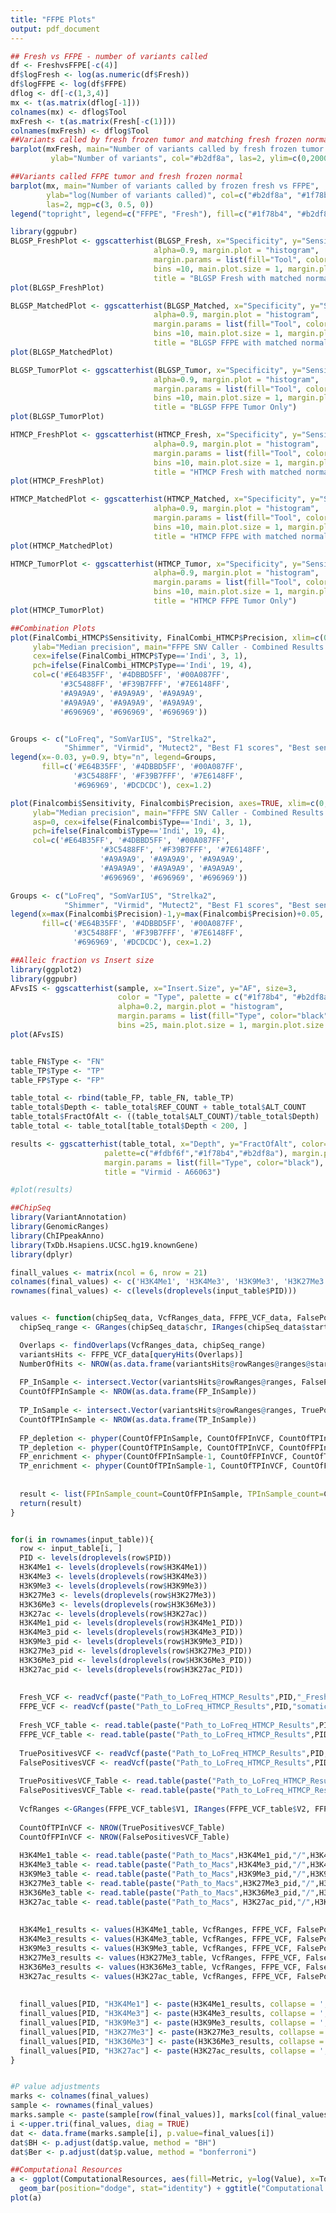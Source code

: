 ```yaml
---
title: "FFPE Plots"
output: pdf_document
---
```




```r
## Fresh vs FFPE - number of variants called 
df <- FreshvsFFPE[-c(4)]
df$logFresh <- log(as.numeric(df$Fresh))
df$logFFPE <- log(df$FFPE)
dflog <- df[-c(1,3,4)]
mx <- t(as.matrix(dflog[-1]))
colnames(mx) <- dflog$Tool
mxFresh <- t(as.matrix(Fresh[-c(1)]))
colnames(mxFresh) <- dflog$Tool
##Variants called by fresh frozen tumor and matching fresh frozen normal
barplot(mxFresh, main="Number of variants called by fresh frozen tumor and\nmatching fresh frozen normal",
         ylab="Number of variants", col="#b2df8a", las=2, ylim=c(0,20000), mgp=c(3.2, 0.5, 0))

##Variants called FFPE tumor and fresh frozen normal
barplot(mx, main="Number of variants called by frozen fresh vs FFPE",
        ylab="log(Number of variants called)", col=c("#b2df8a", "#1f78b4"),
        las=2, mgp=c(3, 0.5, 0))
legend("topright", legend=c("FFPE", "Fresh"), fill=c("#1f78b4", "#b2df8a"))

```

```r
library(ggpubr)
BLGSP_FreshPlot <- ggscatterhist(BLGSP_Fresh, x="Specificity", y="Sensitivity", size = 3, color="Tool", 
                                alpha=0.9, margin.plot = "histogram", 
                                margin.params = list(fill="Tool", color="black", size=0.2), 
                                bins =10, main.plot.size = 1, margin.plot.size = 1, xlim=c(0,1),
                                title = "BLGSP Fresh with matched normal")
plot(BLGSP_FreshPlot)

BLGSP_MatchedPlot <- ggscatterhist(BLGSP_Matched, x="Specificity", y="Sensitivity", size = 3, color="Tool", 
                                alpha=0.9, margin.plot = "histogram", 
                                margin.params = list(fill="Tool", color="black", size=0.2), 
                                bins =10, main.plot.size = 1, margin.plot.size = 1, xlim=c(0,1),
                                title = "BLGSP FFPE with matched normal")
plot(BLGSP_MatchedPlot)

BLGSP_TumorPlot <- ggscatterhist(BLGSP_Tumor, x="Specificity", y="Sensitivity", size = 3, color="Tool", 
                                alpha=0.9, margin.plot = "histogram", 
                                margin.params = list(fill="Tool", color="black", size=0.2), 
                                bins =10, main.plot.size = 1, margin.plot.size = 1, xlim=c(0,1),
                                title = "BLGSP FFPE Tumor Only")
plot(BLGSP_TumorPlot)

HTMCP_FreshPlot <- ggscatterhist(HTMCP_Fresh, x="Specificity", y="Sensitivity", size = 3, color="Tool", 
                                alpha=0.9, margin.plot = "histogram", 
                                margin.params = list(fill="Tool", color="black", size=0.2), 
                                bins =10, main.plot.size = 1, margin.plot.size = 1, xlim=c(0,1),
                                title = "HTMCP Fresh with matched normal")
plot(HTMCP_FreshPlot)

HTMCP_MatchedPlot <- ggscatterhist(HTMCP_Matched, x="Specificity", y="Sensitivity", size = 3, color="Tool", 
                                alpha=0.9, margin.plot = "histogram", 
                                margin.params = list(fill="Tool", color="black", size=0.2), 
                                bins =10, main.plot.size = 1, margin.plot.size = 1, xlim=c(0,1),
                                title = "HTMCP FFPE with matched normal")
plot(HTMCP_MatchedPlot)

HTMCP_TumorPlot <- ggscatterhist(HTMCP_Tumor, x="Specificity", y="Sensitivity", size = 3, color="Tool", 
                                alpha=0.9, margin.plot = "histogram", 
                                margin.params = list(fill="Tool", color="black", size=0.2), 
                                bins =10, main.plot.size = 1, margin.plot.size = 1, xlim=c(0,1),
                                title = "HTMCP FFPE Tumor Only")
plot(HTMCP_TumorPlot)
```

```r
##Combination Plots 
plot(FinalCombi_HTMCP$Sensitivity, FinalCombi_HTMCP$Precision, xlim=c(0,1), ylim=c(0,1), xlab="Median sensitivity",
     ylab="Median precision", main="FFPE SNV Caller - Combined Results HTMCP",
     cex=ifelse(FinalCombi_HTMCP$Type=='Indi', 3, 1),
     pch=ifelse(FinalCombi_HTMCP$Type=='Indi', 19, 4),
     col=c('#E64B35FF', '#4DBBD5FF', '#00A087FF',
           '#3C5488FF', '#F39B7FFF', '#7E6148FF',
           '#A9A9A9', '#A9A9A9', '#A9A9A9',
           '#A9A9A9', '#A9A9A9', '#A9A9A9',
           '#696969', '#696969', '#696969'))


Groups <- c("LoFreq", "SomVarIUS", "Strelka2",
            "Shimmer", "Virmid", "Mutect2", "Best F1 scores", "Best sensitivity or precision")
legend(x=-0.03, y=0.9, bty="n", legend=Groups, 
       fill=c('#E64B35FF', '#4DBBD5FF', '#00A087FF',
              '#3C5488FF', '#F39B7FFF', '#7E6148FF',
              '#696969', '#DCDCDC'), cex=1.2)

plot(Finalcombi$Sensitivity, Finalcombi$Precision, axes=TRUE, xlim=c(0,1), ylim=c(0,1), xlab="Median sensitivity",
     ylab="Median precision", main="FFPE SNV Caller - Combined Results BLGSP",
     asp=0, cex=ifelse(Finalcombi$Type=='Indi', 3, 1),
     pch=ifelse(Finalcombi$Type=='Indi', 19, 4),
     col=c('#E64B35FF', '#4DBBD5FF', '#00A087FF',
                    '#3C5488FF', '#F39B7FFF', '#7E6148FF',
                    '#A9A9A9', '#A9A9A9', '#A9A9A9',
                    '#A9A9A9', '#A9A9A9', '#A9A9A9',
                    '#696969', '#696969', '#696969'))

Groups <- c("LoFreq", "SomVarIUS", "Strelka2",
            "Shimmer", "Virmid", "Mutect2", "Best F1 scores", "Best sensitivity or precision")
legend(x=max(Finalcombi$Precision)-1,y=max(Finalcombi$Precision)+0.05, bty="n", legend=Groups, 
       fill=c('#E64B35FF', '#4DBBD5FF', '#00A087FF',
              '#3C5488FF', '#F39B7FFF', '#7E6148FF',
              '#696969', '#DCDCDC'), cex=1.2)


```

```r
##Alleic fraction vs Insert size
library(ggplot2)
library(ggpubr)
AFvsIS <- ggscatterhist(sample, x="Insert.Size", y="AF", size=3, 
                        color = "Type", palette = c("#1f78b4", "#b2df8a"), 
                        alpha=0.2, margin.plot = "histogram", 
                        margin.params = list(fill="Type", color="black", size=0.2), 
                        bins =25, main.plot.size = 1, margin.plot.size = 1)
plot(AFvsIS)


table_FN$Type <- "FN"
table_TP$Type <- "TP"
table_FP$Type <- "FP"

table_total <- rbind(table_FP, table_FN, table_TP)
table_total$Depth <- table_total$REF_COUNT + table_total$ALT_COUNT
table_total$FractOfAlt <- ((table_total$ALT_COUNT)/table_total$Depth)
table_total <- table_total[table_total$Depth < 200, ]

results <- ggscatterhist(table_total, x="Depth", y="FractOfAlt", color="Type", alpha=0.5,
                     palette=c("#fdbf6f","#1f78b4","#b2df8a"), margin.plot = "histogram", ylab = "Allelic Fraction",
                     margin.params = list(fill="Type", color="black"), xlim=c(0, 200),
                     title = "Virmid - A66063")

#plot(results)
```

```r
##ChipSeq 
library(VariantAnnotation)
library(GenomicRanges)
library(ChIPpeakAnno)
library(TxDb.Hsapiens.UCSC.hg19.knownGene)
library(dplyr)

finall_values <- matrix(ncol = 6, nrow = 21)
colnames(final_values) <- c('H3K4Me1', 'H3K4Me3', 'H3K9Me3', 'H3K27Me3', 'H3K36Me3', 'H3K27ac')
rownames(final_values) <- c(levels(droplevels(input_table$PID)))


values <- function(chipSeq_data, VcfRanges_data, FFPE_VCF_data, FalsePositivesVCF_data, TruePositivesVCF_data){
  chipSeq_range <- GRanges(chipSeq_data$chr, IRanges(chipSeq_data$start, chipSeq_data$end))

  Overlaps <- findOverlaps(VcfRanges_data, chipSeq_range)
  variantsHits <- FFPE_VCF_data[queryHits(Overlaps)]
  NumberOfHits <- NROW(as.data.frame(variantsHits@rowRanges@ranges@start))
  
  FP_InSample <- intersect.Vector(variantsHits@rowRanges@ranges, FalsePositivesVCF_data@rowRanges@ranges)
  CountOfFPInSample <- NROW(as.data.frame(FP_InSample))
  
  TP_InSample <- intersect.Vector(variantsHits@rowRanges@ranges, TruePositivesVCF_data@rowRanges@ranges)
  CountOfTPInSample <- NROW(as.data.frame(TP_InSample))
  
  FP_depletion <- phyper(CountOfFPInSample, CountOfFPInVCF, CountOfTPInVCF, NumberOfHits, lower.tail = TRUE)
  TP_depletion <- phyper(CountOfTPInSample, CountOfTPInVCF, CountOfFPInVCF, NumberOfHits, lower.tail = TRUE)
  FP_enrichment <- phyper(CountOfFPInSample-1, CountOfFPInVCF, CountOfTPInVCF, NumberOfHits, lower.tail = FALSE)
  TP_enrichment <- phyper(CountOfTPInSample-1, CountOfTPInVCF, CountOfFPInVCF, NumberOfHits, lower.tail = FALSE)
  
  
  result <- list(FPInSample_count=CountOfFPInSample, TPInSample_count=CountOfTPInSample, FPInVCF_count=CountOfFPInVCF, TPInVCF_count=CountOfTPInVCF)
  return(result)
}


for(i in rownames(input_table)){
  row <- input_table[i, ]
  PID <- levels(droplevels(row$PID))
  H3K4Me1 <- levels(droplevels(row$H3K4Me1))
  H3K4Me3 <- levels(droplevels(row$H3K4Me3))
  H3K9Me3 <- levels(droplevels(row$H3K9Me3))
  H3K27Me3 <- levels(droplevels(row$H3K27Me3))
  H3K36Me3 <- levels(droplevels(row$H3K36Me3))
  H3K27ac <- levels(droplevels(row$H3K27ac))
  H3K4Me1_pid <- levels(droplevels(row$H3K4Me1_PID))
  H3K4Me3_pid <- levels(droplevels(row$H3K4Me3_PID))
  H3K9Me3_pid <- levels(droplevels(row$H3K9Me3_PID))
  H3K27Me3_pid <- levels(droplevels(row$H3K27Me3_PID))
  H3K36Me3_pid <- levels(droplevels(row$H3K36Me3_PID))
  H3K27ac_pid <- levels(droplevels(row$H3K27ac_PID))  
  
  
  Fresh_VCF <- readVcf(paste("Path_to_LoFreq_HTMCP_Results",PID,"_Freshsomatic_final.snvs.vcf.gz", sep = ""), "hg19")
  FFPE_VCF <- readVcf(paste("Path_to_LoFreq_HTMCP_Results",PID,"somatic_final.snvs.vcf.gz", sep =""), "Hg19")
  
  Fresh_VCF_table <- read.table(paste("Path_to_LoFreq_HTMCP_Results",PID,"_Freshsomatic_final.snvs.vcf.gz", sep = ""))
  FFPE_VCF_table <- read.table(paste("Path_to_LoFreq_HTMCP_Results",PID,"somatic_final.snvs.vcf.gz", sep = ""))
  
  TruePositivesVCF <- readVcf(paste("Path_to_LoFreq_HTMCP_Results",PID,"0_1.vcf.gz", sep = ""), "Hg19")
  FalsePositivesVCF <- readVcf(paste("Path_to_LoFreq_HTMCP_Results",PID,"1.vcf.gz", sep= ""), "Hg19")
  
  TruePositivesVCF_Table <- read.table(paste("Path_to_LoFreq_HTMCP_Results",PID,"0_1.vcf.gz", sep = ""))
  FalsePositivesVCF_Table <- read.table(paste("Path_to_LoFreq_HTMCP_Results",PID,"1.vcf.gz", sep = ""))
  
  VcfRanges <-GRanges(FFPE_VCF_table$V1, IRanges(FFPE_VCF_table$V2, FFPE_VCF_table$V2))
  
  CountOfTPInVCF <- NROW(TruePositivesVCF_Table)
  CountOfFPInVCF <- NROW(FalsePositivesVCF_Table)
  
  H3K4Me1_table <- read.table(paste("Path_to_Macs",H3K4Me1_pid,"/",H3K4Me1, sep = ""), header = TRUE)
  H3K4Me3_table <- read.table(paste("Path_to_Macs",H3K4Me3_pid,"/",H3K4Me3, sep = ""), header = TRUE)
  H3K9Me3_table <- read.table(paste("Path_to_Macs",H3K9Me3_pid,"/",H3K9Me3, sep = ""), header = TRUE)
  H3K27Me3_table <- read.table(paste("Path_to_Macs",H3K27Me3_pid,"/",H3K27Me3, sep = ""), header = TRUE)
  H3K36Me3_table <- read.table(paste("Path_to_Macs",H3K36Me3_pid,"/",H3K36Me3, sep=""), header = TRUE)
  H3K27ac_table <- read.table(paste("Path_to_Macs", H3K27ac_pid,"/",H3K27ac, sep = ""), header = TRUE)
  
  
  H3K4Me1_results <- values(H3K4Me1_table, VcfRanges, FFPE_VCF, FalsePositivesVCF, TruePositivesVCF)
  H3K4Me3_results <- values(H3K4Me3_table, VcfRanges, FFPE_VCF, FalsePositivesVCF, TruePositivesVCF)
  H3K9Me3_results <- values(H3K9Me3_table, VcfRanges, FFPE_VCF, FalsePositivesVCF, TruePositivesVCF)
  H3K27Me3_results <- values(H3K27Me3_table, VcfRanges, FFPE_VCF, FalsePositivesVCF, TruePositivesVCF)
  H3K36Me3_results <- values(H3K36Me3_table, VcfRanges, FFPE_VCF, FalsePositivesVCF, TruePositivesVCF)
  H3K27ac_results <- values(H3K27ac_table, VcfRanges, FFPE_VCF, FalsePositivesVCF, TruePositivesVCF)
  
  
  finall_values[PID, "H3K4Me1"] <- paste(H3K4Me1_results, collapse = ',')
  finall_values[PID, "H3K4Me3"] <- paste(H3K4Me3_results, collapse = ',')
  finall_values[PID, "H3K9Me3"] <- paste(H3K9Me3_results, collapse = ',')
  finall_values[PID, "H3K27Me3"] <- paste(H3K27Me3_results, collapse = ',')
  finall_values[PID, "H3K36Me3"] <- paste(H3K36Me3_results, collapse = ',')
  finall_values[PID, "H3K27ac"] <- paste(H3K27ac_results, collapse = ',')
} 


#P value adjustments
marks <- colnames(final_values)
sample <- rownames(final_values)
marks.sample <- paste(sample[row(final_values)], marks[col(final_values)], sep = ".")
i <-upper.tri(final_values, diag = TRUE)
dat <- data.frame(marks.sample[i], p.value=final_values[i])
dat$BH <- p.adjust(dat$p.value, method = "BH")
dat$Ber <- p.adjust(dat$p.value, method = "bonferroni")

```

```r
##Computational Resources
a <- ggplot(ComputationalResources, aes(fill=Metric, y=log(Value), x=Tool)) + 
  geom_bar(position="dodge", stat="identity") + ggtitle("Computational Resorces")
plot(a)
```
